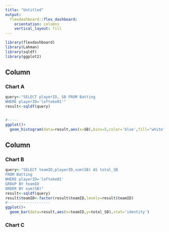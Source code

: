 ```yaml
---
title: "Untitled"
output: 
  flexdashboard::flex_dashboard:
    orientation: columns
    vertical_layout: fill
---
```


```r
library(flexdashboard)
library(Lahman)
library(sqldf)
library(ggplot2)
```

Column {data-width=650}
-----------------------------------------------------------------------

### Chart A

```r
query<-"SELECT playerID, SB FROM Batting
WHERE playerID='loftoke01'"
result<-sqldf(query)


#-----
ggplot()+
  geom_histogram(data=result,aes(x=SB),bins=5,color='blue',fill="white")

```

Column {data-width=350}
-----------------------------------------------------------------------

### Chart B

```r
query<-"SELECT teamID,playerID,sum(SB) AS total_SB
FROM Batting
WHERE playerID='loftoke01'
GROUP BY teamID
ORDER BY sum(SB)"
result<-sqldf(query)
result$teamID<-factor(result$teamID,levels=result$teamID)
#-------------------
ggplot()+
  geom_bar(data=result,aes(x=teamID,y=total_SB),stat='identity')

```

### Chart C

```r

```

